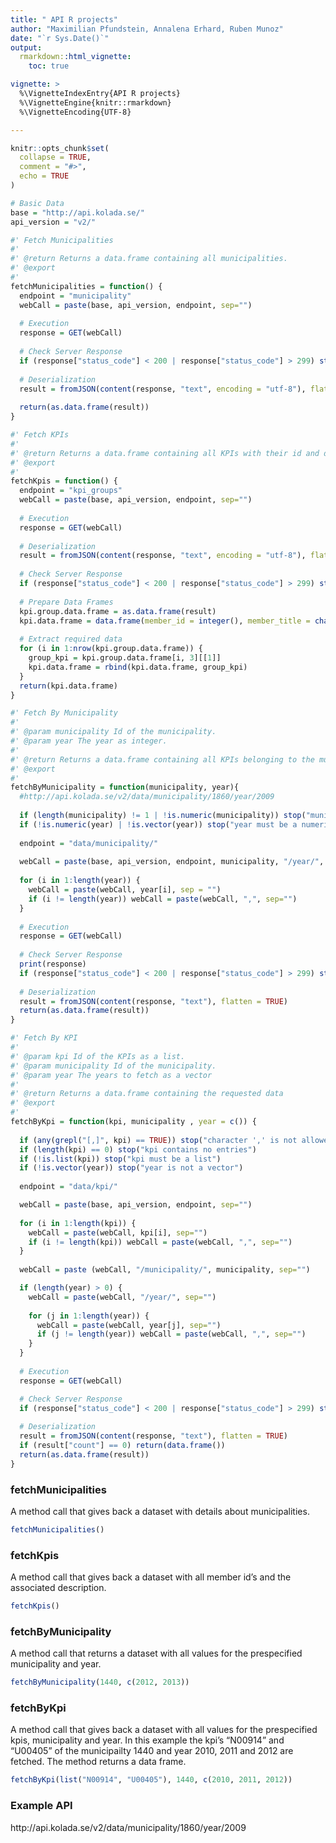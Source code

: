 ```yaml
---
title: " API R projects"
author: "Maximilian Pfundstein, Annalena Erhard, Ruben Munoz"
date: "`r Sys.Date()`"
output: 
  rmarkdown::html_vignette:
    toc: true

vignette: >
  %\VignetteIndexEntry{API R projects}
  %\VignetteEngine{knitr::rmarkdown}
  %\VignetteEncoding{UTF-8}

---
```

```r
knitr::opts_chunk$set(
  collapse = TRUE,
  comment = "#>",
  echo = TRUE
)

```


```r

# Basic Data
base = "http://api.kolada.se/"
api_version = "v2/"

#' Fetch Municipalities
#'
#' @return Returns a data.frame containing all municipalities.
#' @export
#'
fetchMunicipalities = function() {
  endpoint = "municipality"
  webCall = paste(base, api_version, endpoint, sep="")
  
  # Execution
  response = GET(webCall)
  
  # Check Server Response
  if (response["status_code"] < 200 | response["status_code"] > 299) stop("HTTP Stauts code it not OK (not in range 200-299).")
  
  # Deserialization
  result = fromJSON(content(response, "text", encoding = "utf-8"), flatten = TRUE)
  
  return(as.data.frame(result))
}

#' Fetch KPIs
#'
#' @return Returns a data.frame containing all KPIs with their id and description.
#' @export
#'
fetchKpis = function() {
  endpoint = "kpi_groups"
  webCall = paste(base, api_version, endpoint, sep="")
  
  # Execution
  response = GET(webCall)
  
  # Deserialization
  result = fromJSON(content(response, "text", encoding = "utf-8"), flatten = FALSE)
  
  # Check Server Response
  if (response["status_code"] < 200 | response["status_code"] > 299) stop("HTTP Stauts code it not OK (not in range 200-299).")
  
  # Prepare Data Frames
  kpi.group.data.frame = as.data.frame(result)
  kpi.data.frame = data.frame(member_id = integer(), member_title = character())
  
  # Extract required data
  for (i in 1:nrow(kpi.group.data.frame)) {
    group_kpi = kpi.group.data.frame[i, 3][[1]]
    kpi.data.frame = rbind(kpi.data.frame, group_kpi)
  }
  return(kpi.data.frame)
}

#' Fetch By Municipality
#'
#' @param municipality Id of the municipality.
#' @param year The year as integer.
#'
#' @return Returns a data.frame containing all KPIs belonging to the municipality in the given year.
#' @export
#'
fetchByMunicipality = function(municipality, year){
  #http://api.kolada.se/v2/data/municipality/1860/year/2009
  
  if (length(municipality) != 1 | !is.numeric(municipality)) stop("municipality parameter must be a numeric scalar.")
  if (!is.numeric(year) | !is.vector(year)) stop("year must be a numeric vector")
  
  endpoint = "data/municipality/"
  
  webCall = paste(base, api_version, endpoint, municipality, "/year/", sep="")
  
  for (i in 1:length(year)) {
    webCall = paste(webCall, year[i], sep = "")
    if (i != length(year)) webCall = paste(webCall, ",", sep="")
  }
  
  # Execution
  response = GET(webCall)
  
  # Check Server Response
  print(response)
  if (response["status_code"] < 200 | response["status_code"] > 299) stop("HTTP Stauts code it not OK (not in range 200-299).")
  
  # Deserialization
  result = fromJSON(content(response, "text"), flatten = TRUE)
  return(as.data.frame(result))
}

#' Fetch By KPI
#'
#' @param kpi Id of the KPIs as a list.
#' @param municipality Id of the municipality.
#' @param year The years to fetch as a vector
#'
#' @return Returns a data.frame containing the requested data
#' @export
#'
fetchByKpi = function(kpi, municipality , year = c()) {
  
  if (any(grepl("[,]", kpi) == TRUE)) stop("character ',' is not allowed for kpis")
  if (length(kpi) == 0) stop("kpi contains no entries")
  if (!is.list(kpi)) stop("kpi must be a list")
  if (!is.vector(year)) stop("year is not a vector")
  
  endpoint = "data/kpi/"

  webCall = paste(base, api_version, endpoint, sep="")
  
  for (i in 1:length(kpi)) {
    webCall = paste(webCall, kpi[i], sep="")
    if (i != length(kpi)) webCall = paste(webCall, ",", sep="")
  }
  
  webCall = paste (webCall, "/municipality/", municipality, sep="")

  if (length(year) > 0) {
    webCall = paste(webCall, "/year/", sep="")
    
    for (j in 1:length(year)) {
      webCall = paste(webCall, year[j], sep="")
      if (j != length(year)) webCall = paste(webCall, ",", sep="")
    }
  }
  
  # Execution
  response = GET(webCall)

  # Check Server Response
  if (response["status_code"] < 200 | response["status_code"] > 299) stop("HTTP Stauts code it not OK (not in range 200-299).")
  
  # Deserialization
  result = fromJSON(content(response, "text"), flatten = TRUE)
  if (result["count"] == 0) return(data.frame())
  return(as.data.frame(result))
}

```

### fetchMunicipalities
A method call that gives back a dataset with details about municipalities.

```r

fetchMunicipalities()

```


### fetchKpis

A method call that gives back a dataset with all member id's and the associated description.

```r

fetchKpis()

```

### fetchByMunicipality

A method call that returns a dataset with all values for the prespecified municipality and year.

```r

fetchByMunicipality(1440, c(2012, 2013))


```



### fetchByKpi

A method call that gives back a dataset with all values for the prespecified kpis, municipality and year.
In this example the kpi's "N00914" and "U00405" of the municipailty 1440 and year 2010, 2011 and 2012 are fetched. The method returns a data frame.

```r

fetchByKpi(list("N00914", "U00405"), 1440, c(2010, 2011, 2012))

```



### Example API
http://api.kolada.se/v2/data/municipality/1860/year/2009 



